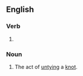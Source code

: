 ==English==

===Verb===
{{head|en|verb form}}

# {{present participle of|unknot|lang=en|nocat=1}}

===Noun===
{{en-noun}}

# The act of [[untie|untying]] a [[knot]].